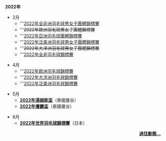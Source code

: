 '''2022年'''
*2月
**'''[[2022年全非洲羽毛球男女子團體錦標賽|2022年全非洲羽毛球男女子團體錦標賽]]
**'''<s>2022年歐洲羽毛球男女子團體錦標賽</s>
**'''[[2022年亞洲羽毛球團體錦標賽|2022年亞洲羽毛球團體錦標賽]]
**'''[[2022年泛美洲羽毛球男女子團體錦標賽|2022年泛美洲羽毛球男女子團體錦標賽]]
**'''<s>2022年大洋洲羽毛球男女子團體錦標賽</s>
**'''[[2022年全非羽毛球錦標賽|2022年全非羽毛球錦標賽]]

*4月
**'''[[2022年歐洲羽毛球錦標賽|2022年歐洲羽毛球錦標賽]]
**'''[[2022年大洋洲羽毛球錦標賽|2022年大洋洲羽毛球錦標賽]]
**'''[[2022年泛美洲羽毛球錦標賽|2022年泛美洲羽毛球錦標賽]]

*5月
**'''[[2022年湯姆斯盃|2022年湯姆斯盃]]'''（泰國曼谷）
**'''[[2022年優霸盃|2022年優霸盃]]'''（泰國曼谷）

*8月
**'''[[2022年世界羽毛球錦標賽|2022年世界羽毛球錦標賽]]'''（日本）
<div align="right" class="noprint">
'''[[Portal:羽毛球/國際羽毛球動態/存檔|過往動態...]]'''
</div>